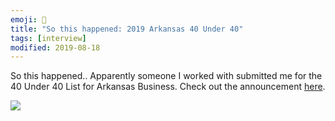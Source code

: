 ```yaml
---
emoji: 🎤
title: "So this happened: 2019 Arkansas 40 Under 40"
tags: [interview]
modified: 2019-08-18
---
```



So this happened.. Apparently someone I worked with submitted me for the 40 Under 40 List for Arkansas Business. Check out the announcement [here](https://talkbusiness.net/2019/08/forty-under-40-addam-hardy/).

<img src={fortyufortyImg} />

